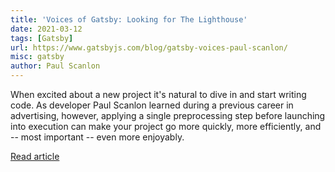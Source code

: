 ---
title: 'Voices of Gatsby: Looking for The Lighthouse'
date: 2021-03-12
tags: [Gatsby]
url: https://www.gatsbyjs.com/blog/gatsby-voices-paul-scanlon/
misc: gatsby
author: Paul Scanlon
---

When excited about a new project it's natural to dive in and start writing code. As developer Paul Scanlon learned
during a previous career in advertising, however, applying a single preprocessing step before launching into execution
can make your project go more quickly, more efficiently, and -- most important -- even more enjoyably.

[Read article](https://www.gatsbyjs.com/blog/gatsby-voices-paul-scanlon/)

